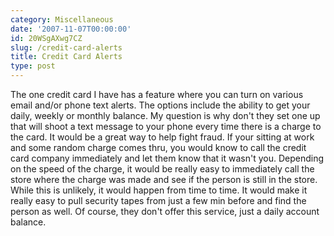 ```yaml
---
category: Miscellaneous
date: '2007-11-07T00:00:00'
id: 20WSgAXwg7CZ
slug: /credit-card-alerts
title: Credit Card Alerts
type: post
---
```


The one credit card I have has a feature where you can turn on
various email and/or phone text alerts. The options include the
ability to get your daily, weekly or monthly balance. My question
is why don't they set one up that will shoot a text message to your
phone every time there is a charge to the card. It would be a great
way to help fight fraud. If your sitting at work and some random
charge comes thru, you would know to call the credit card company
immediately and let them know that it wasn't you. Depending on the
speed of the charge, it would be really easy to immediately call
the store where the charge was made and see if the person is still
in the store. While this is unlikely, it would happen from time to
time. It would make it really easy to pull security tapes from just
a few min before and find the person as well. Of course, they don't
offer this service, just a daily account balance.